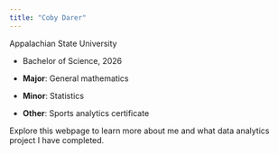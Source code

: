 ```yaml
---
title: "Coby Darer"
---
```


Appalachian State University

- Bachelor of Science, 2026

- **Major**: General mathematics

- **Minor**: Statistics

- **Other**: Sports analytics certificate

Explore this webpage to learn more about me and what data analytics project I have completed.

